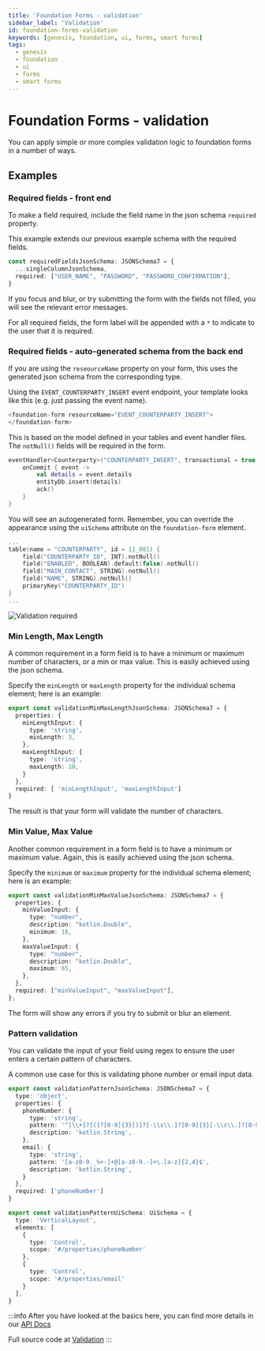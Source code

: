 ---
title: 'Foundation Forms - validation'
sidebar_label: 'Validation'
id: foundation-forms-validation
keywords: [genesis, foundation, ui, forms, smart forms]
tags:
  - genesis
  - foundation
  - ui
  - forms
  - smart forms
---


# Foundation Forms - validation

You can apply simple or more complex validation logic to foundation forms in a number of ways.

## Examples

### Required fields - front end

To make a field required, include the field name in the json schema `required` property.

This example extends our previous example schema with the required fields.

```ts
const requiredFieldsJsonSchema: JSONSchema7 = {
  ...singleColumnJsonSchema,
  required: ["USER_NAME", "PASSWORD", "PASSWORD_CONFIRMATION"],
}

```

If you focus and blur, or try submitting the form with the fields not filled, you will see the relevant error messages. 

For all required fields, the form label will be appended with a `*` to indicate to the user that it is required.

<PrimitiveFormExample/>

### Required fields - auto-generated schema from the back end

If you are using the `reseourceName` property on your form, this uses the generated json schema from the corresponding type.

Using the `EVENT_COUNTERPARTY_INSERT` event endpoint, your template looks like this (e.g. just passing the event name).

```ts
<foundation-form resourceName="EVENT_COUNTERPARTY_INSERT">
</foundation-form>
```

This is based on the model defined in your tables and event handler files. The `notNull()` fields will be required in the form.

```kts
eventHandler<Counterparty>("COUNTERPARTY_INSERT", transactional = true) {
    onCommit { event ->
        val details = event.details
        entityDb.insert(details)
        ack()
    }
}
```

You will see an autogenerated form. Remember, you can override the appearance using the `uiSchema` attribute on the `foundation-form` element.

```kts
...
table(name = "COUNTERPARTY", id = 11_001) {
    field("COUNTERPARTY_ID", INT).notNull()
    field("ENABLED", BOOLEAN).default(false).notNull()
    field("MAIN_CONTACT", STRING).notNull()
    field("NAME", STRING).notNull()
    primaryKey("COUNTERPARTY_ID")
}
...
```

![Validation required](/img/smart-forms/validation-required-backend.png)

### Min Length, Max Length

A common requirement in a form field is to have a minimum or maximum number of characters, or a min or max value. This is easily achieved using the json schema.

Specify the `minLength` or `maxLength` property for the individual schema element; here is an example:

```ts
export const validationMinMaxLengthJsonSchema: JSONSchema7 = {
  properties: {
    minLengthInput: {
      type: 'string',
      minLength: 3,
    },
    maxLengthInput: {
      type: 'string',
      maxLength: 10,
    }
  },
  required: [ 'minLengthInput', 'maxLengthInput']
}
```

The result is that your form will validate the number of characters.

<MinMaxFormExample/>

### Min Value, Max Value

Another common requirement in a form field is to have a minimum or maximum value. Again, this is easily achieved using the json schema.

Specify the `minimum` or `maximum` property for the individual schema element; here is an example:


```ts
export const validationMinMaxValueJsonSchema: JSONSchema7 = {
  properties: {
    minValueInput: {
      type: "number",
      description: "kotlin.Double",
      minimum: 18,
    },
    maxValueInput: {
      type: "number",
      description: "kotlin.Double",
      maximum: 65,
    },
  },
  required: ["minValueInput", "maxValueInput"],
};
```

The form will show any errors if you try to submit or blur an element.

<MinMaxValueFormExample/>

### Pattern validation

You can validate the input of your field using regex to ensure the user enters a certain pattern of characters.

A common use case for this is validating phone number or email input data.

```ts
export const validationPatternJsonSchema: JSONSchema7 = {
  type: 'object',
  properties: {
    phoneNumber: {
      type: 'string',
      pattern: '^[\\+]?[(]?[0-9]{3}[)]?[-\\s\\.]?[0-9]{3}[-\\s\\.]?[0-9]{4,6}$',
      description: 'kotlin.String',
    },
    email: {
      type: 'string',
      pattern: '[a-z0-9._%+-]+@[a-z0-9.-]+\.[a-z]{2,4}$',
      description: 'kotlin.String',
    }
  },
  required: ['phoneNumber']
}

export const validationPatternUiSchema: UiSchema = {
  type: 'VerticalLayout',
  elements: [
    {
      type: 'Control',
      scope: '#/properties/phoneNumber'
    },
    {
      type: 'Control',
      scope: '#/properties/email'
    }
  ],
}

```

<PatternFormExample/>

:::info
After you have looked at the basics here, you can find more details in our [API Docs](./docs/api/index.md)

Full source code at [Validation](https://github.com/genesiscommunitysuccess/form-examples/tree/main/client/src/routes/forms-validation)
:::


